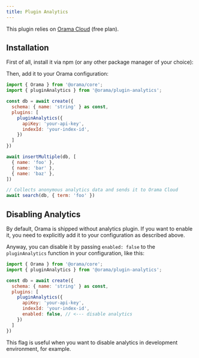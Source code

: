 ```yaml
---
title: Plugin Analytics
---
```



This plugin relies on [Orama Cloud](https://cloud.oramasearch.com) (free plan).

## Installation

First of all, install it via npm (or any other package manager of your choice):

<Install pkg="@orama/plugin-analytics"/>

Then, add it to your Orama configuration:

```js
import { Orama } from '@orama/core';
import { pluginAnalytics } from '@orama/plugin-analytics';

const db = await create({
  schema: { name: 'string' } as const,
  plugins: [
    pluginAnalytics({
      apiKey: 'your-api-key',
      indexId: 'your-index-id',
    })
  ]
})

await insertMultiple(db, [
  { name: 'foo' },
  { name: 'bar' },
  { name: 'baz' },
])

// Collects anonymous analytics data and sends it to Orama Cloud
await search(db, { term: 'foo' })
```

## Disabling Analytics

By default, Orama is shipped without analytics plugin. If you want to enable it, you need to explicitly add it to your configuration as described above.

Anyway, you can disable it by passing `enabled: false` to the `pluginAnalytics` function in your configuration, like this:

```js
import { Orama } from '@orama/core';
import { pluginAnalytics } from '@orama/plugin-analytics';

const db = await create({
  schema: { name: 'string' } as const,
  plugins: [
    pluginAnalytics({
      apiKey: 'your-api-key',
      indexId: 'your-index-id',
      enabled: false, // <--- disable analytics
    })
  ]
})
```

This flag is useful when you want to disable analytics in development environment, for example.
